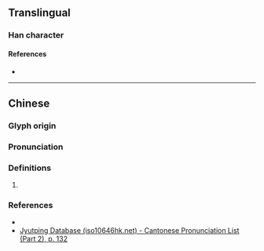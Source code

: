 {{character info/new}}
==Translingual==

===Han character===
{{Han char|rn=75|rad=木|as=12|sn=16|four=48961|canj=DTGR,DTTR|ids=⿰木善}}

====References====
* {{Han ref|kx=0553.070|dkj=15532|dj=0941.200|hdz=21295.060|uh=6A4F|ud=27215|bh=E9D2|bd=59858}}

----

==Chinese==
{{zh-forms}}

===Glyph origin===
{{Han etym}}

===Pronunciation===
{{zh-pron
|m=zhǎn
|c=gin2,zin2
|mc=y
|oc=y
|cat=
}}

===Definitions===
{{zh-hanzi}}

# {{rfdef|zh}}

===References===
* {{R:yue:Hanzi}}
* [http://www.iso10646hk.net/jp/document/download.jsp Jyutping Database (iso10646hk.net) - Cantonese Pronunciation List (Part 2), p. 132]